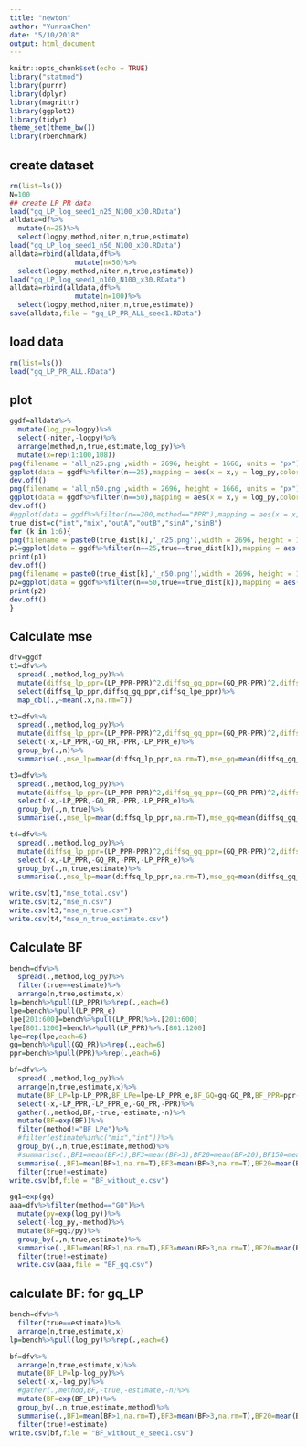 ```yaml
---
title: "newton"
author: "YunranChen"
date: "5/10/2018"
output: html_document
---
```


```r
knitr::opts_chunk$set(echo = TRUE)
library("statmod")
library(purrr)
library(dplyr)
library(magrittr)
library(ggplot2)
library(tidyr)
theme_set(theme_bw())
library(rbenchmark)
```

## create dataset

```r
rm(list=ls())
N=100
## create LP_PR data
load("gq_LP_log_seed1_n25_N100_x30.RData")
alldata=df%>%
  mutate(n=25)%>%
  select(logpy,method,niter,n,true,estimate)
load("gq_LP_log_seed1_n50_N100_x30.RData")
alldata=rbind(alldata,df%>%
                mutate(n=50)%>%
  select(logpy,method,niter,n,true,estimate))
load("gq_LP_log_seed1_n100_N100_x30.RData")
alldata=rbind(alldata,df%>%
                mutate(n=100)%>%
  select(logpy,method,niter,n,true,estimate))
save(alldata,file = "gq_LP_PR_ALL_seed1.RData")
```



## load data
```r
rm(list=ls())
load("gq_LP_PR_ALL.RData")
```


## plot

```r
ggdf=alldata%>%
  mutate(log_py=logpy)%>%
  select(-niter,-logpy)%>%
  arrange(method,n,true,estimate,log_py)%>%
  mutate(x=rep(1:100,108))
png(filename = 'all_n25.png',width = 2696, height = 1666, units = "px")
ggplot(data = ggdf%>%filter(n==25),mapping = aes(x = x,y = log_py,color=method,shape=estimate))+geom_point(alpha=0.6,size=10)+facet_wrap(~true)+ggtitle("n=25")+ theme(legend.text=element_text(size=30),plot.title=element_text(size=30))
dev.off()
png(filename = 'all_n50.png',width = 2696, height = 1666, units = "px")
ggplot(data = ggdf%>%filter(n==50),mapping = aes(x = x,y = log_py,color=method,shape=estimate))+geom_point(alpha=0.6,size=10)+facet_wrap(~true)+ggtitle("n=50")+ theme(legend.text=element_text(size=30),plot.title=element_text(size=30))
dev.off()
#ggplot(data = ggdf%>%filter(n==200,method=="PPR"),mapping = aes(x = x,y = log_py,color=method,shape=estimate))+geom_point(alpha=0.5)+facet_wrap(~true)
true_dist=c("int","mix","outA","outB","sinA","sinB")
for (k in 1:6){
png(filename = paste0(true_dist[k],'_n25.png'),width = 2696, height = 1666, units = "px")
p1=ggplot(data = ggdf%>%filter(n==25,true==true_dist[k]),mapping = aes(x = x,y = log_py,color=method,shape=estimate))+geom_point(alpha=0.6,size=10)+ggtitle(paste0("n=25,true=",true_dist[k]))+ theme(legend.text=element_text(size=30),plot.title=element_text(size=30))
print(p1)
dev.off()
png(filename = paste0(true_dist[k],'_n50.png'),width = 2696, height = 1666, units = "px")
p2=ggplot(data = ggdf%>%filter(n==50,true==true_dist[k]),mapping = aes(x = x,y = log_py,color=method,shape=estimate))+geom_point(alpha=0.6,size=10)+ggtitle(paste0("n=50,true=",true_dist[k]))+ theme(legend.text=element_text(size=30),plot.title=element_text(size=30))
print(p2)
dev.off()
}

```

## Calculate mse

```r

dfv=ggdf
t1=dfv%>%
  spread(.,method,log_py)%>%
  mutate(diffsq_lp_ppr=(LP_PPR-PPR)^2,diffsq_gq_ppr=(GQ_PR-PPR)^2,diffsq_lpe_ppr=(LP_PPR_e-PPR)^2)%>%
  select(diffsq_lp_ppr,diffsq_gq_ppr,diffsq_lpe_ppr)%>%
  map_dbl(.,~mean(.x,na.rm=T))

t2=dfv%>%
  spread(.,method,log_py)%>%
  mutate(diffsq_lp_ppr=(LP_PPR-PPR)^2,diffsq_gq_ppr=(GQ_PR-PPR)^2,diffsq_lpe_ppr=(LP_PPR_e-PPR)^2)%>%
  select(-x,-LP_PPR,-GQ_PR,-PPR,-LP_PPR_e)%>%
  group_by(.,n)%>%
  summarise(.,mse_lp=mean(diffsq_lp_ppr,na.rm=T),mse_gq=mean(diffsq_gq_ppr,na.rm=T),mse_lpe=mean(diffsq_lpe_ppr,na.rm=T))

t3=dfv%>%
  spread(.,method,log_py)%>%
  mutate(diffsq_lp_ppr=(LP_PPR-PPR)^2,diffsq_gq_ppr=(GQ_PR-PPR)^2,diffsq_lpe_ppr=(LP_PPR_e-PPR)^2)%>%
  select(-x,-LP_PPR,-GQ_PR,-PPR,-LP_PPR_e)%>%
  group_by(.,n,true)%>%
  summarise(.,mse_lp=mean(diffsq_lp_ppr,na.rm=T),mse_gq=mean(diffsq_gq_ppr,na.rm=T),mse_lpe=mean(diffsq_lpe_ppr,na.rm=T))

t4=dfv%>%
  spread(.,method,log_py)%>%
  mutate(diffsq_lp_ppr=(LP_PPR-PPR)^2,diffsq_gq_ppr=(GQ_PR-PPR)^2,diffsq_lpe_ppr=(LP_PPR_e-PPR)^2)%>%
  select(-x,-LP_PPR,-GQ_PR,-PPR,-LP_PPR_e)%>%
  group_by(.,n,true,estimate)%>%
  summarise(.,mse_lp=mean(diffsq_lp_ppr,na.rm=T),mse_gq=mean(diffsq_gq_ppr,na.rm=T),mse_lpe=mean(diffsq_lpe_ppr,na.rm=T))

write.csv(t1,"mse_total.csv")
write.csv(t2,"mse_n.csv")
write.csv(t3,"mse_n_true.csv")
write.csv(t4,"mse_n_true_estimate.csv")
```

## Calculate BF


```r

bench=dfv%>%
  spread(.,method,log_py)%>%
  filter(true==estimate)%>%
  arrange(n,true,estimate,x)
lp=bench%>%pull(LP_PPR)%>%rep(.,each=6)
lpe=bench%>%pull(LP_PPR_e)
lpe[201:600]=bench%>%pull(LP_PPR)%>%.[201:600]
lpe[801:1200]=bench%>%pull(LP_PPR)%>%.[801:1200]
lpe=rep(lpe,each=6)
gq=bench%>%pull(GQ_PR)%>%rep(.,each=6)
ppr=bench%>%pull(PPR)%>%rep(.,each=6)

bf=dfv%>%
  spread(.,method,log_py)%>%
  arrange(n,true,estimate,x)%>%
  mutate(BF_LP=lp-LP_PPR,BF_LPe=lpe-LP_PPR_e,BF_GQ=gq-GQ_PR,BF_PPR=ppr-PPR)%>%
  select(-x,-LP_PPR,-LP_PPR_e,-GQ_PR,-PPR)%>%
  gather(.,method,BF,-true,-estimate,-n)%>%
  mutate(BF=exp(BF))%>%
  filter(method!="BF_LPe")%>%
  #filter(estimate%in%c("mix","int"))%>%
  group_by(.,n,true,estimate,method)%>%
  #summarise(.,BF1=mean(BF>1),BF3=mean(BF>3),BF20=mean(BF>20),BF150=mean(BF>150))%>%
  summarise(.,BF1=mean(BF>1,na.rm=T),BF3=mean(BF>3,na.rm=T),BF20=mean(BF>20,na.rm=T),BF150=mean(BF>150,na.rm=T))%>%
  filter(true!=estimate)
write.csv(bf,file = "BF_without_e.csv")

```

```r
gq1=exp(gq)
aaa=dfv%>%filter(method=="GQ")%>%
  mutate(py=exp(log_py))%>%
  select(-log_py,-method)%>%
  mutate(BF=gq1/py)%>%
  group_by(.,n,true,estimate)%>%
  summarise(.,BF1=mean(BF>1,na.rm=T),BF3=mean(BF>3,na.rm=T),BF20=mean(BF>20,na.rm=T),BF150=mean(BF>150,na.rm=T))%>%
  filter(true!=estimate)
  write.csv(aaa,file = "BF_gq.csv")
```


## calculate BF: for gq_LP

```r

bench=dfv%>%
  filter(true==estimate)%>%
  arrange(n,true,estimate,x)
lp=bench%>%pull(log_py)%>%rep(.,each=6)

bf=dfv%>%
  arrange(n,true,estimate,x)%>%
  mutate(BF_LP=lp-log_py)%>%
  select(-x,-log_py)%>%
  #gather(.,method,BF,-true,-estimate,-n)%>%
  mutate(BF=exp(BF_LP))%>%
  group_by(.,n,true,estimate,method)%>%
  summarise(.,BF1=mean(BF>1,na.rm=T),BF3=mean(BF>3,na.rm=T),BF20=mean(BF>20,na.rm=T),BF150=mean(BF>150,na.rm=T))%>%
  filter(true!=estimate)
write.csv(bf,file = "BF_without_e_seed1.csv")

```

